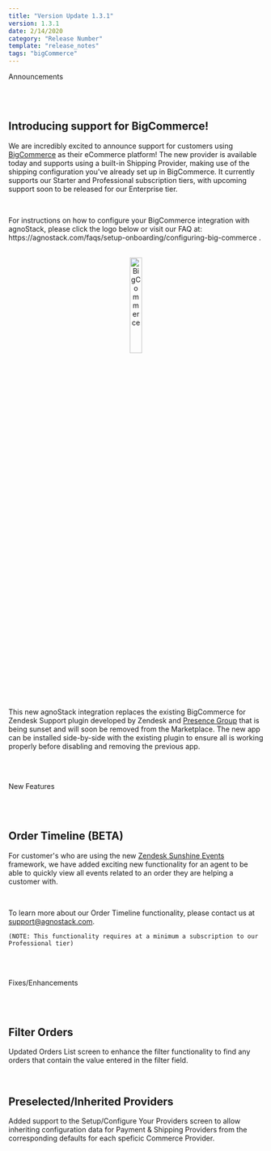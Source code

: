 ```yaml
---
title: "Version Update 1.3.1"
version: 1.3.1
date: 2/14/2020
category: "Release Number"
template: "release_notes"
tags: "bigCommerce"
---
```


<Tag size="large" isPill="true" hue="red">Announcements</Tag>

<br/>
<br/>

## Introducing support for BigCommerce!

We are incredibly excited to announce support for customers using <a href="https://www.bigcommerce.com" target="_blank">BigCommerce</a> as their eCommerce platform! The new provider is available today and supports using a built-in Shipping Provider, making use of the shipping configuration you've already set up in BigCommerce. It currently supports our Starter and Professional subscription tiers, with upcoming support soon to be released for our Enterprise tier.

<br/>

<p>For instructions on how to configure your BigCommerce integration with agnoStack, please click the logo below or visit our FAQ at:&nbsp; 
<Anchor href="/faqs/setup-onboarding/configuring-big-commerce">
  https://agnostack.com/faqs/setup-onboarding/configuring-big-commerce
</Anchor>.</p>

<br/>

<center>
  <a href="/faqs/setup-onboarding/configuring-big-commerce" class="logo">
    <img
      width="22%"
      title="BigCommerce"
      src="/images/bigcommerce-logo.svg"
      data-canonical-src="/images/bigcommerce-logo.svg"
    />
  </a>
</center>

<br/>

This new agnoStack integration replaces the existing <Anchor isExternal href="https://www.zendesk.com/apps/support/bigcommerce-for-zendesk-support/" target="_blank">BigCommerce for Zendesk Support</Anchor> plugin developed by Zendesk and <a href="https://presencepg.com/">Presence Group</a> that is being sunset and will soon be removed from the Marketplace. The new app can be installed side-by-side with the existing plugin to ensure all is working properly before disabling and removing the previous app.

<br/>
<br/>

<Tag size="large" isPill="true" hue="kale">New Features</Tag>

<br/>
<br/>

## Order Timeline (BETA)

For customer's who are using the new <a href="https://www.zendesk.com/platform/" target="_blank">Zendesk Sunshine Events</a> framework, we have added exciting new functionality for an agent to be able to quickly view all events related to an order they are helping a customer with.

<br/>

To learn more about our Order Timeline functionality, please contact us at [support@agnostack.com](mailto:support@agnostack.com?subject=agnoStack%20Order%20Timeline).

```
(NOTE: This functionality requires at a minimum a subscription to our Professional tier)
```

<br/>
<br/>

<Tag size="large" isPill="true" hue="blue">Fixes/Enhancements</Tag>

<br/>
<br/>

## Filter Orders

Updated Orders List screen to enhance the filter functionality to find any orders that contain the value entered in the filter field.

<br/>

## Preselected/Inherited Providers

Added support to the Setup/Configure Your Providers screen to allow inheriting configuration data for Payment & Shipping Providers from the corresponding defaults for each speficic Commerce Provider.